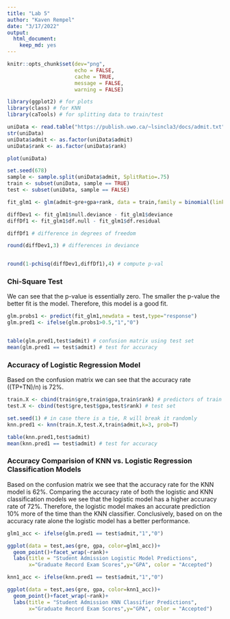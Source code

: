---
title: "Lab 5"
author: "Kaven Rempel"
date: "3/17/2022"
output: 
  html_document:
    keep_md: yes
---

```{r setup, include=FALSE}
knitr::opts_chunk$set(dev="png",
                      echo = FALSE,
                      cache = TRUE,
                      message = FALSE,
                      warning = FALSE)
```

```{r,include=FALSE}
library(ggplot2) # for plots
library(class) # for KNN
library(caTools) # for splitting data to train/test

uniData <- read.table("https://publish.uwo.ca/~lsincla3/docs/admit.txt")
str(uniData)
uniData$admit <- as.factor(uniData$admit)
uniData$rank <- as.factor(uniData$rank)

```

```{r}
plot(uniData)
```

```{r, include=FALSE}
set.seed(678) 
sample <- sample.split(uniData$admit, SplitRatio=.75)
train <- subset(uniData, sample == TRUE)
test <- subset(uniData, sample == FALSE)
```

```{r}
fit_glm1 <- glm(admit~gre+gpa+rank, data = train,family = binomial(link = "logit"))

``` 


```{r}
diffDev1 <- fit_glm1$null.deviance - fit_glm1$deviance
diffDf1 <- fit_glm1$df.null - fit_glm1$df.residual

diffDf1 # difference in degrees of freedom

round(diffDev1,3) # differences in deviance


round(1-pchisq(diffDev1,diffDf1),4) # compute p-val

```
### Chi-Square Test
We can see that the p-value is essentially zero. The smaller the p-value the better fit is the model. Therefore, this model is a good fit.

```{r}
glm.probs1 <- predict(fit_glm1,newdata = test,type="response")
glm.pred1 <- ifelse(glm.probs1>0.5,"1","0")


table(glm.pred1,test$admit) # confusion matrix using test set
mean(glm.pred1 == test$admit) # test for accuracy
```
### Accuracy of Logistic Regression Model
Based on the confusion matrix we can see that the accuracy rate ((TP+TN)/n) is 72%.

```{r}
train.X <- cbind(train$gre,train$gpa,train$rank) # predictors of train data
test.X <- cbind(test$gre,test$gpa,test$rank) # test set

set.seed(1) # in case there is a tie, R will break it randomly
knn.pred1 <- knn(train.X,test.X,train$admit,k=3, prob=T)

table(knn.pred1,test$admit)
mean(knn.pred1 == test$admit) # test for accuracy

```
### Accuracy Comparision of KNN vs. Logistic Regression Classification Models
Based on the confusion matrix we see that the accuracy rate for the KNN model is 62%. Comparing the accuracy rate of both the logistic and KNN classification models we see that the logistic model has a higher accuracy rate of 72%. Therefore, the logistic model makes an accurate prediction 10% more of the time than the KNN classifier. Conclusively, based on on the accuracy rate alone the logistic model has a better performance. 

```{r}
glm1_acc <- ifelse(glm.pred1 == test$admit,"1","0")

ggplot(data = test,aes(gre, gpa, color=glm1_acc))+
  geom_point()+facet_wrap(~rank)+
  labs(title = "Student Admission Logistic Model Predictions", 
       x="Graduate Record Exam Scores",y="GPA", color = "Accepted")
```

```{r}
knn1_acc <- ifelse(knn.pred1 == test$admit,"1","0")

ggplot(data = test,aes(gre, gpa, color=knn1_acc))+
  geom_point()+facet_wrap(~rank)+
  labs(title = "Student Admission KNN Classifier Predictions", 
       x="Graduate Record Exam Scores",y="GPA", color = "Accepted")

```

